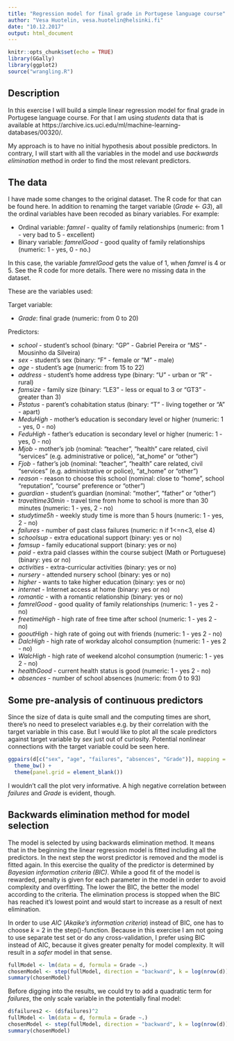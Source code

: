 ```yaml
---
title: "Regression model for final grade in Portugese language course"
author: "Vesa Huotelin, vesa.huotelin@helsinki.fi"
date: "10.12.2017"
output: html_document
---
```


```r
knitr::opts_chunk$set(echo = TRUE)
library(GGally)
library(ggplot2)
source("wrangling.R")
```

## Description

In this exercise I will build a simple linear regression model for final grade in Portugese language course. For that I am using *students* data that is available at https://archive.ics.uci.edu/ml/machine-learning-databases/00320/.

My approach is to have no initial hypothesis about possible predictors. In contrary, I will start with all the variables in the model and use *backwards elimination* method in order to find the most relevant predictors.

## The data

I have made some changes to the original dataset. The R code for that can be found here. In addition to renaming the target variable (*Grade* <- *G3*), all the ordinal variables have been recoded as binary variables. For example:

  - Ordinal variable: *famrel* - quality of family relationships (numeric: from 1 - very bad to 5 - excellent)
  - Binary variable: *famrelGood* - good quality of family relationships (numeric: 1 - yes, 0 - no.)

In this case, the variable *famrelGood* gets the value of 1, when *famrel* is 4 or 5. See the R code for more details. There were no missing data in the dataset.

These are the variables used:

Target variable:

  - *Grade*: final grade (numeric: from 0 to 20)
  
Predictors:

  - *school* - student's school (binary: "GP" - Gabriel Pereira or "MS" - Mousinho da Silveira)
  - *sex* - student's sex (binary: "F" - female or "M" - male)
  - *age* - student's age (numeric: from 15 to 22)
  - *address* - student's home address type (binary: "U" - urban or "R" - rural)
  - *famsize* - family size (binary: "LE3" - less or equal to 3 or "GT3" - greater than 3)
  - *Pstatus* - parent's cohabitation status (binary: "T" - living together or "A" - apart)
  - *MeduHigh* - mother's education is secondary level or higher (numeric: 1 - yes,  0 - no)
  - *FeduHigh* - father's education is secondary level or higher (numeric: 1 - yes,  0 - no)
  - *Mjob* - mother's job (nominal: "teacher", "health" care related, civil "services" (e.g. administrative or police), "at_home" or "other")
  - *Fjob* - father's job (nominal: "teacher", "health" care related, civil "services" (e.g. administrative or police), "at_home" or "other")
  - *reason* - reason to choose this school (nominal: close to "home", school "reputation", "course" preference or "other")
  - *guardian* - student's guardian (nominal: "mother", "father" or "other")
  - *traveltime30min* - travel time from home to school is more than 30 minutes (numeric: 1 - yes, 2 - no)
  - *studytime5h* - weekly study time is more than 5 hours (numeric: 1 - yes, 2 - no)
  - *failures* - number of past class failures (numeric: n if 1<=n<3, else 4)
  - *schoolsup* - extra educational support (binary: yes or no)
  - *famsup* - family educational support (binary: yes or no)
  - *paid* - extra paid classes within the course subject (Math or Portuguese) (binary: yes or no)
  - *activities* - extra-curricular activities (binary: yes or no)
  - *nursery* - attended nursery school (binary: yes or no)
  - *higher* - wants to take higher education (binary: yes or no)
  - *internet* - Internet access at home (binary: yes or no)
  - *romantic* - with a romantic relationship (binary: yes or no)
  - *famrelGood* - good quality of family relationships (numeric: 1 - yes 2 - no)
  - *freetimeHigh* - high rate of free time after school (numeric: 1 - yes 2 - no)
  - *gooutHigh* - high rate of going out with friends (numeric: 1 - yes 2 - no)
  - *DalcHigh* - high rate of workday alcohol consumption (numeric: 1 - yes 2 - no)
  - *WalcHigh* - high rate of weekend alcohol consumption (numeric: 1 - yes 2 - no)
  - *healthGood* - current health status is good (numeric: 1 - yes 2 - no)
  - *absences* - number of school absences (numeric: from 0 to 93)

## Some pre-analysis of continuous predictors

Since the size of data is quite small and the computing times are short, there's no need to preselect variables e.g. by their correlation with the target variable in this case. But I would like to plot all the scale predictors against target variable by *sex* just out of curiosity. Potential nonlinear connections with the target variable could be seen here.

```r
ggpairs(d[c("sex", "age", "failures", "absences", "Grade")], mapping = aes(col = sex, alpha = .3), lower = list(combo = wrap("facethist", bins = 20))) +
  theme_bw() +
  theme(panel.grid = element_blank())
```

I wouldn't call the plot very informative. A high negative correlation between *failures* and *Grade* is evident, though.

## Backwards elimination method for model selection

The model is selected by using backwards elimination method. It means that in the beginning the linear regression model is fitted including all the predictors. In the next step the worst predictor is removed and the model is fitted again. In this exercise the quality of the predictor is determined by *Bayesian information criteria (BIC)*. While a good fit of the model is rewarded, penalty is given for each parameter in the model in order to avoid complexity and overfitting. The lower the BIC, the better the model according to the criteria. The elimination process is stopped when the BIC has reached it's lowest point and would start to increase as a result of next elimination. 

In order to use *AIC* (*Akaike's information criteria*) instead of BIC, one has to choose *k* = 2 in the step()-function. Because in this exercise I am not going to use separate test set or do any cross-validation, I prefer using BIC instead of AIC, because it gives greater penalty for model complexity. It will result in a *safer* model in that sense.

```r
fullModel <- lm(data = d, formula = Grade ~.)
chosenModel <- step(fullModel, direction = "backward", k = log(nrow(d)), trace=FALSE)
summary(chosenModel)
```

Before digging into the results, we could try to add a quadratic term for *failures*, the only scale variable in the potentially final model:

```r
d$failures2 <- (d$failures)^2
fullModel <- lm(data = d, formula = Grade ~.)
chosenModel <- step(fullModel, direction = "backward", k = log(nrow(d)), trace=FALSE)
summary(chosenModel)
```
